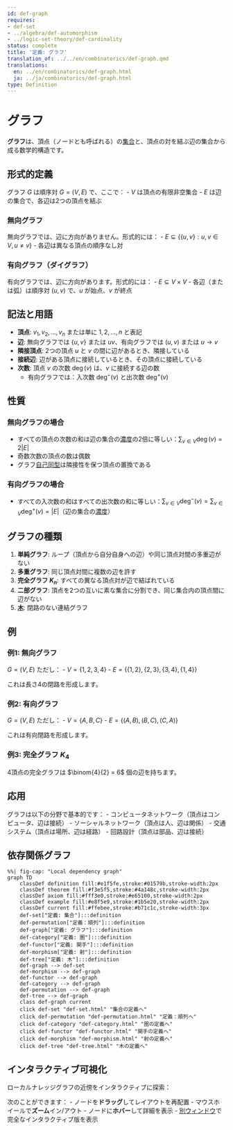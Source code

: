 ```yaml
---
id: def-graph
requires:
- def-set
- ../algebra/def-automorphism
- ../logic-set-theory/def-cardinality
status: complete
title: '定義: グラフ'
translation_of: ../../en/combinatorics/def-graph.qmd
translations:
  en: ../en/combinatorics/def-graph.html
  ja: ../ja/combinatorics/def-graph.html
type: Definition
---
```


# グラフ {#def-graph}

**グラフ**は、頂点（ノードとも呼ばれる）の[集合](../logic-set-theory/def-set.qmd)と、頂点の対を結ぶ辺の集合から成る数学的構造です。

## 形式的定義

グラフ $G$ は順序対 $G = (V, E)$ で、ここで：
- $V$ は頂点の有限非空集合
- $E$ は辺の集合で、各辺は2つの頂点を結ぶ

### 無向グラフ

無向グラフでは、辺に方向がありません。形式的には：
- $E \subseteq \{\{u, v\} : u, v \in V, u \neq v\}$
- 各辺は異なる頂点の順序なし対

### 有向グラフ（ダイグラフ）

有向グラフでは、辺に方向があります。形式的には：
- $E \subseteq V \times V$
- 各辺（または弧）は順序対 $(u, v)$ で、$u$ が始点、$v$ が終点

## 記法と用語

- **頂点**: $v_1, v_2, ..., v_n$ または単に $1, 2, ..., n$ と表記
- **辺**: 無向グラフでは $\{u, v\}$ または $uv$、有向グラフでは $(u, v)$ または $u \to v$
- **隣接頂点**: 2つの頂点 $u$ と $v$ の間に辺があるとき、隣接している
- **接続辺**: 辺がある頂点に接続しているとき、その頂点に接続している
- **次数**: 頂点 $v$ の次数 $\deg(v)$ は、$v$ に接続する辺の数
  - 有向グラフでは：入次数 $\deg^-(v)$ と出次数 $\deg^+(v)$

## 性質

### 無向グラフの場合
- すべての頂点の次数の和は辺の集合の[濃度](../logic-set-theory/def-cardinality.qmd)の2倍に等しい：$\sum_{v \in V} \deg(v) = 2|E|$
- 奇数次数の頂点の数は偶数
- グラフ[自己同型](../algebra/def-automorphism.qmd)は隣接性を保つ頂点の置換である

### 有向グラフの場合
- すべての入次数の和はすべての出次数の和に等しい：$\sum_{v \in V} \deg^-(v) = \sum_{v \in V} \deg^+(v) = |E|$（辺の集合の[濃度](../logic-set-theory/def-cardinality.qmd)）

## グラフの種類

1. **単純グラフ**: ループ（頂点から自分自身への辺）や同じ頂点対間の多重辺がない
2. **多重グラフ**: 同じ頂点対間に複数の辺を許す
3. **完全グラフ $K_n$**: すべての異なる頂点対が辺で結ばれている
4. **二部グラフ**: 頂点を2つの互いに素な集合に分割でき、同じ集合内の頂点間に辺がない
5. **[木](def-tree.qmd)**: 閉路のない連結グラフ

## 例

### 例1: 無向グラフ
$G = (V, E)$ ただし：
- $V = \{1, 2, 3, 4\}$
- $E = \{\{1, 2\}, \{2, 3\}, \{3, 4\}, \{1, 4\}\}$

これは長さ4の閉路を形成します。

### 例2: 有向グラフ
$G = (V, E)$ ただし：
- $V = \{A, B, C\}$
- $E = \{(A, B), (B, C), (C, A)\}$

これは有向閉路を形成します。

### 例3: 完全グラフ $K_4$
4頂点の完全グラフは $\binom{4}{2} = 6$ 個の辺を持ちます。

## 応用

グラフは以下の分野で基本的です：
- コンピュータネットワーク（頂点はコンピュータ、辺は接続）
- ソーシャルネットワーク（頂点は人、辺は関係）
- 交通システム（頂点は場所、辺は経路）
- 回路設計（頂点は部品、辺は接続）

## 依存関係グラフ

```mermaid
%%| fig-cap: "Local dependency graph"
graph TD
    classDef definition fill:#e1f5fe,stroke:#01579b,stroke-width:2px
    classDef theorem fill:#f3e5f5,stroke:#4a148c,stroke-width:2px
    classDef axiom fill:#fff3e0,stroke:#e65100,stroke-width:2px
    classDef example fill:#e8f5e9,stroke:#1b5e20,stroke-width:2px
    classDef current fill:#ffebee,stroke:#b71c1c,stroke-width:3px
    def-set["定義: 集合"]:::definition
    def-permutation["定義：順列"]:::definition
    def-graph["定義: グラフ"]:::definition
    def-category["定義: 圏"]:::definition
    def-functor["定義: 関手"]:::definition
    def-morphism["定義: 射"]:::definition
    def-tree["定義: 木"]:::definition
    def-graph --> def-set
    def-morphism --> def-graph
    def-functor --> def-graph
    def-category --> def-graph
    def-permutation --> def-graph
    def-tree --> def-graph
    class def-graph current
    click def-set "def-set.html" "集合の定義へ"
    click def-permutation "def-permutation.html" "定義：順列へ"
    click def-category "def-category.html" "圏の定義へ"
    click def-functor "def-functor.html" "関手の定義へ"
    click def-morphism "def-morphism.html" "射の定義へ"
    click def-tree "def-tree.html" "木の定義へ"
```

## インタラクティブ可視化

ローカルナレッジグラフの近傍をインタラクティブに探索：

::: {.graph-viz data-id="def-graph" data-width="700" data-height="500"}
:::

次のことができます：
- ノードを**ドラッグ**してレイアウトを再配置
- マウスホイールで**ズーム**イン/アウト
- ノードに**ホバー**して詳細を表示
- [別ウィンドウ](../../output/interactive/ja/def-graph.html){target="_blank"}で完全なインタラクティブ版を表示

